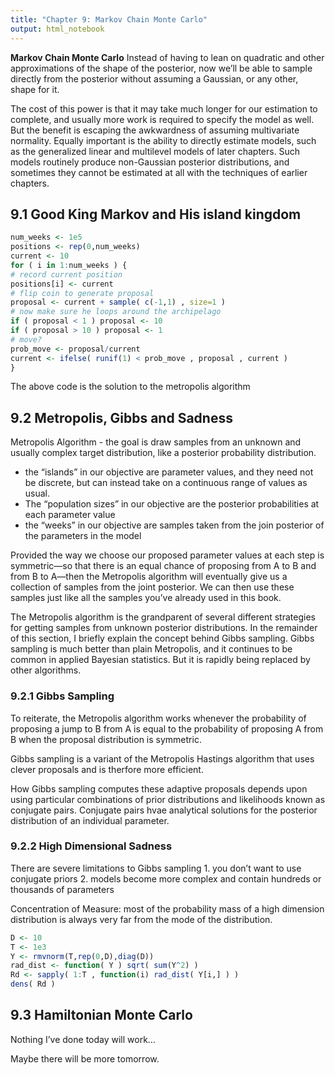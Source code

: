 ```yaml
---
title: "Chapter 9: Markov Chain Monte Carlo"
output: html_notebook
---
```

**Markov Chain Monte Carlo**
Instead of having to lean on quadratic and other approximations of
the shape of the posterior, now we’ll be able to sample directly from the posterior 
without assuming a Gaussian, or any other, shape for it.

The cost of this power is that it may take much longer for our estimation to complete,
and usually more work is required to specify the model as well. But the benefit is escaping the
awkwardness of assuming multivariate normality. Equally important is the ability to directly
estimate models, such as the generalized linear and multilevel models of later chapters. Such
models routinely produce non-Gaussian posterior distributions, and sometimes they cannot
be estimated at all with the techniques of earlier chapters.

## 9.1 Good King Markov and His island kingdom 

```r
num_weeks <- 1e5
positions <- rep(0,num_weeks)
current <- 10
for ( i in 1:num_weeks ) {
# record current position
positions[i] <- current
# flip coin to generate proposal
proposal <- current + sample( c(-1,1) , size=1 )
# now make sure he loops around the archipelago
if ( proposal < 1 ) proposal <- 10
if ( proposal > 10 ) proposal <- 1
# move?
prob_move <- proposal/current
current <- ifelse( runif(1) < prob_move , proposal , current )
}
```

The above code is the solution to the metropolis algorithm 

## 9.2 Metropolis, Gibbs and Sadness

Metropolis Algorithm - the goal is draw samples from an unknown and usually complex target distribution, like a posterior probability distribution.

* the "islands" in our objective are parameter values, and they need not be discrete, but can instead take on a continuous range of values as usual.
* The "population sizes" in our objective are the posterior probabilities at each parameter value 
* the "weeks" in our objective are samples taken from the join posterior of the parameters in the model 

Provided the way we choose our proposed parameter values at each step is symmetric—so
that there is an equal chance of proposing from A to B and from B to A—then the Metropolis
algorithm will eventually give us a collection of samples from the joint posterior. We can then
use these samples just like all the samples you’ve already used in this book.

The Metropolis algorithm is the grandparent of several different strategies for getting
samples from unknown posterior distributions. In the remainder of this section, I briefly
explain the concept behind Gibbs sampling. Gibbs sampling is much better than plain Metropolis,
and it continues to be common in applied Bayesian statistics. But it is rapidly being
replaced by other algorithms.

### 9.2.1 Gibbs Sampling 
To reiterate, the Metropolis algorithm works whenever the probability of proposing a jump to B from A is equal to the probability of proposing A from B when the proposal distribution is symmetric. 

Gibbs sampling is a variant of the Metropolis Hastings algorithm that uses clever proposals and is therfore more efficient. 

How Gibbs sampling computes these adaptive proposals depends upon using particular combinations of prior distributions and likelihoods known as conjugate pairs. Conjugate pairs hvae analytical solutions for the posterior distribution of an individual parameter. 


### 9.2.2 High Dimensional Sadness 
There are severe limitations to Gibbs sampling 
1. you don't want to use conjugate priors 
2. models become more complex and contain hundreds or thousands of parameters 


Concentration of Measure: most of the probability mass of a high dimension distribution is always very far from the mode of the distribution. 

```r
D <- 10 
T <- 1e3
Y <- rmvnorm(T,rep(0,D),diag(D))
rad_dist <- function( Y ) sqrt( sum(Y^2) )
Rd <- sapply( 1:T , function(i) rad_dist( Y[i,] ) )
dens( Rd )
```

## 9.3 Hamiltonian Monte Carlo 
Nothing I've done today will work... 

Maybe there will be more tomorrow. 
